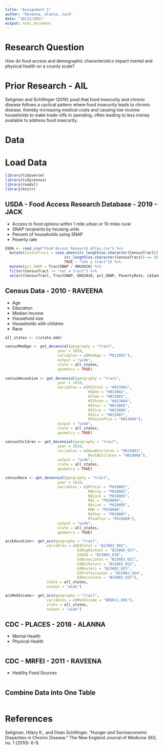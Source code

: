```yaml
---
title: "Assignment 1"
author: "Raveena, Alanna, Jack"
date: "10/21/2021"
output: html_document
---
```


# Research Question
How do food access and demographic characteristics impact mental and physical health on a county scale?

# Prior Research - AlL
Seligman and Schillinger (2010) posit that food insecurity and chronic disease follows a cyclical pattern where food insecurity leads to chronic disease, thereby increasing medical costs and causing low income households to make trade-offs in spending, often leading to less money available to address food insecurity.

# Data

# Load Data
```r
library(tidyverse)
library(tidycensus)
library(readxl)
library(knitr)
```

## USDA - Food Access Research Database - 2019 - JACK
* Access to food options within 1 mile urban or 10 miles rural
* SNAP recipients by housing units
* Percent of households using SNAP
* Poverty rate
```r
USDA <- read_csv("Food Access Research Atlas.csv") %>%
  mutate(CensusTract = case_when(str_length(as.character(CensusTract)) == 11 ~ as.character(CensusTract),
                           str_length(as.character(CensusTract)) == 10 ~ paste("0", CensusTract, sep=""),
                           TRUE ~ "not a tract")) %>%
  mutate(pct_SNAP = TractSNAP / OHU2010) %>%
  filter(CensusTract != "not a tract") %>%
  select(CensusTract, TractSNAP, OHU2010, pct_SNAP, PovertyRate, LA1and10)
```

## Census Data - 2010 - RAVEENA
* Age
* Education
* Median Income
* Household size
* Households with children
* Race
```r

all_states <- c(state.abb)

censusMedAge <- get_decennial(geography = "tract", 
                        year = 2010,
                        variables = c(MedAge = "P013001"),
                        output = "wide",
                        state = all_states,
                        geometry = TRUE)
  
censusHouseSize <- get_decennial(geography = "tract", 
                        year = 2010,
                        variables = c(HSTotal = "H013001",
                                      HSOne = "H013002",
                                      HSTwo = "H013003",
                                      HSThree = "H013004",
                                      HSFour = "H013005",
                                      HSFive = "H013006",
                                      HSSix = "H013007",
                                      HSSevenPlus = "H013008"),
                        output = "wide",
                        state = all_states,
                        geometry = TRUE)

censusChildren <- get_decennial(geography = "tract", 
                        year = 2010,
                        variables = c(OwnWChildren = "H019003",
                                      RentWChildren = "H019006"),
                        output = "wide",
                        state = all_states,
                        geometry = TRUE)

censusRace <- get_decennial(geography = "tract", 
                        year = 2010,
                        variables = c(RTotal = "P010001",
                                      RWhite = "P010002",
                                      RBlack = "P010003",
                                      RAI = "P010004",
                                      RAsian = "P010005",
                                      RNH = "P010006",
                                      ROther = "P010007",
                                      RTwoPlus = "P010008"),
                        output = "wide",
                        state = all_states,
                        geometry = TRUE)

acsEducation<- get_acs(geography = "tract", 
                   variables = c(EdTotal = "B15003_001",
                                 EdHighSchool = "B15003_017",
                                 EdGED = "B15003_018",
                                 EdAssociates = "B15003_021",
                                 EdBachelors = "B15003_022",
                                 EdMasters = "B15003_023",
                                 EdProfessional = "B15003_024",
                                 EdDoctorate = "B15003_025"), 
                   state = all_states,
                   output = "wide")

acsMedIncome<- get_acs(geography = "tract", 
                   variables = c(MedIncome = "B06011_001"), 
                   state = all_states,
                   output = "wide")
```

## CDC - PLACES - 2018 - ALANNA
* Mental Health
* Physical Health
```r
```

## CDC - MRFEI - 2011 - RAVEENA
* Healthy Food Sources
```r
```

## Combine Data into One Table
```r
```

# References
Seligman, Hilary K., and Dean Schillinger. "Hunger and Socioeconomic Disparities in Chronic Disease." The New England Journal of Medicine 363, no. 1 (2010): 6-9.
